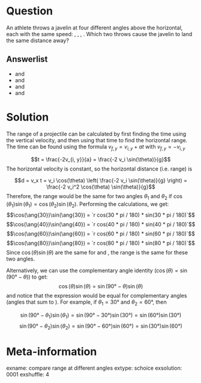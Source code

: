 Question
========
An athlete throws a javelin at four different angles above the horizontal, each with the same speed: \ang{30}, \ang{40}, \ang{60}, \ang{80}. Which two throws cause the javelin to land the same distance away?

Answerlist
----------
* \ang{30} and \ang{80}
* \ang{40} and \ang{60}
* \ang{40} and \ang{80}
* \ang{30} and \ang{60}

Solution
========
The range of a projectile can be calculated by first finding the time using the vertical velocity, and then using that time to find the horizontal range. The time can be found using the formula $v_{f, y} = v_{i, y} + at$ with $v_{f, y} = -v_{i, y}$

$$t = \frac{-2v_{i, y}}{a} = \frac{-2 v_i \sin(\theta)}{g}$$
The horizontal velocity is constant, so the horizontal distance (i.e. range) is

$$d = v_x t = v_i \cos(\theta) \left( \frac{-2 v_i \sin(\theta)}{g} \right) = \frac{-2 v_i^2 \cos(\theta) \sin(\theta)}{g}$$
Therefore, the range would be the same for two angles $\theta_1$ and $\theta_2$ if $\cos(\theta_1)\sin(\theta_1) = \cos(\theta_2)\sin(\theta_2)$. Performing the calculations, we get:
$$\cos(\ang{30})\sin(\ang{30}) = `r cos(30 * pi / 180) * sin(30 * pi / 180)`$$
$$\cos(\ang{40})\sin(\ang{40}) = `r cos(40 * pi / 180) * sin(40 * pi / 180)`$$
$$\cos(\ang{60})\sin(\ang{60}) = `r cos(60 * pi / 180) * sin(60 * pi / 180)`$$
$$\cos(\ang{80})\sin(\ang{80}) = `r cos(80 * pi / 180) * sin(80 * pi / 180)`$$
Since $\cos(\theta) \sin(\theta)$ are the same for \ang{30} and \ang{60}, the range is the same for these two angles.


Alternatively, we can use the complementary angle identity ($\cos(\theta) = \sin(\ang{90} - \theta)$) to get:
$$\cos(\theta)\sin(\theta) = \sin(\ang{90} - \theta) \sin(\theta)$$
and notice that the expression would be equal for complementary angles (angles that sum to \ang{90}). For example, if $\theta_1 = \ang{30}$ and $\theta_2 = \ang{60}$, then 

$$\sin(\ang{90} - \theta_1) \sin(\theta_1) = \sin(\ang{90} - \ang{30}) \sin(\ang{30}) = \sin(\ang{60}) \sin(\ang{30})$$
$$\sin(\ang{90} - \theta_2) \sin(\theta_2) = \sin(\ang{90} - \ang{60}) \sin(\ang{60}) = \sin(\ang{30}) \sin(\ang{60})$$


Meta-information
================
exname: compare range at different angles
extype: schoice
exsolution: 0001
exshuffle: 4
